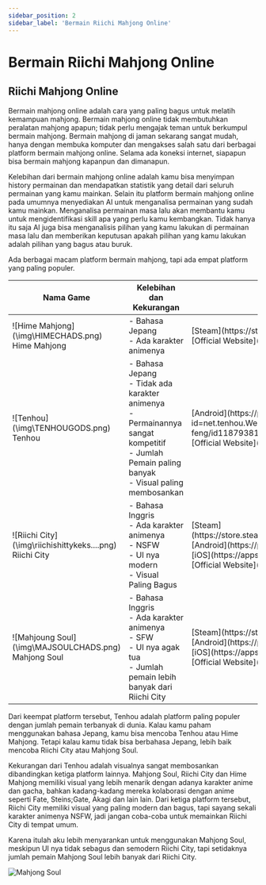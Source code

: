 ```yaml
---
sidebar_position: 2
sidebar_label: 'Bermain Riichi Mahjong Online'
---
```


# Bermain Riichi Mahjong Online

## Riichi Mahjong Online

Bermain mahjong online adalah cara yang paling bagus untuk melatih kemampuan mahjong. Bermain mahjong online tidak membutuhkan peralatan mahjong apapun; tidak perlu mengajak teman untuk berkumpul bermain mahjong. Bermain mahjong di jaman sekarang sangat mudah, hanya dengan membuka komputer dan mengakses salah satu dari berbagai platform bermain mahjong online. Selama ada koneksi internet, siapapun bisa bermain mahjong kapanpun dan dimanapun.

Kelebihan dari bermain mahjong online adalah kamu bisa menyimpan history permainan dan mendapatkan statistik yang detail dari seluruh permainan yang kamu mainkan. Selain itu platform bermain mahjong online pada umumnya menyediakan AI untuk menganalisa permainan yang sudah kamu mainkan. Menganalisa permainan masa lalu akan membantu kamu untuk mengidentifikasi skill apa yang perlu kamu kembangkan. Tidak hanya itu saja AI juga bisa menganalisis pilihan yang kamu lakukan di permainan masa lalu dan memberikan keputusan apakah pilihan yang kamu lakukan adalah pilihan yang bagus atau buruk. 

Ada berbagai macam platform bermain mahjong, tapi ada empat platform yang paling populer.


<table>
  <thead>
    <tr>
      <th>Nama Game</th>
      <th>Kelebihan dan Kekurangan</th>
      <th>Link Download</th>
    </tr>
  </thead>
  <tbody>
    <tr>
      <td style={{ textAlign: "center", fontWeight: "bold" }}>
        ![Hime Mahjong](\img\HIMECHADS.png) <br /> Hime Mahjong
      </td>
      <td>- Bahasa Jepang <br /> - Ada karakter animenya</td>
      <td>[Steam](https://store.steampowered.com/app/1084520) <br /> [Official Website](http://queji.tw/)</td>
    </tr>
    <tr>
      <td style={{ textAlign: "center", fontWeight: "bold" }}>
        ![Tenhou](\img\TENHOUGODS.png) <br /> Tenhou
      </td>
      <td>- Bahasa Jepang <br /> - Tidak ada karakter animenya<br /> - Permainannya sangat kompetitif<br /> - Jumlah Pemain paling banyak<br />- Visual paling membosankan</td>
      <td>[Android](https://play.google.com/store/apps/details?id=net.tenhou.WebBrowser20161220) / [iOS](https://itunes.apple.com/jp/app/tian-feng/id1187938169) <br /> [Official Website](http://tenhou.net/3/)</td>
    </tr>
    <tr>
      <td style={{ textAlign: "center", fontWeight: "bold" }}>
        ![Riichi City](\img\riichishittykeks....png) <br /> Riichi City
      </td>
      <td>- Bahasa Inggris <br /> - Ada karakter animenya <br /> - NSFW <br /> - UI nya modern <br /> - Visual Paling Bagus</td>
      <td>[Steam](https://store.steampowered.com/app/1954420/Riichi_City__Japanese_Mahjong_Online/) <br />[Android](https://play.google.com/store/apps/details?id=com.riichicity.happywoods) / [iOS](https://apps.apple.com/app/id1578816591) <br /> [Official Website](https://www.mahjong-jp.com/home)</td>
    </tr>
    <tr>
      <td style={{ textAlign: "center", fontWeight: "bold" }}>
        ![Mahjoung Soul](\img\MAJSOULCHADS.png)  <br /> Mahjong Soul
      </td>
      <td>- Bahasa Inggris <br /> - Ada karakter animenya <br /> - SFW <br /> - UI nya agak tua <br /> - Jumlah pemain lebih <br /> banyak dari Riichi City</td>
      <td>[Steam](https://store.steampowered.com/app/2739990/Mahjong_Soul/) <br />[Android](https://play.google.com/store/apps/details?id=com.YoStarEN.MahjongSoul) / [iOS](https://apps.apple.com/us/app/id1464872167) <br /> [Official Website](https://mahjongsoul.yo-star.com/)</td>
    </tr>
  </tbody>
</table>

Dari keempat platform tersebut, Tenhou adalah platform paling populer dengan jumlah pemain terbanyak di dunia. Kalau kamu paham menggunakan bahasa Jepang, kamu bisa mencoba Tenhou atau Hime Mahjong. Tetapi kalau kamu tidak bisa berbahasa Jepang, lebih baik mencoba Riichi City atau Mahjong Soul. 

Kekurangan dari Tenhou adalah visualnya sangat membosankan dibandingkan ketiga platform lainnya. Mahjong Soul, Riichi City dan Hime Mahjong memiliki visual yang lebih menarik dengan adanya karakter anime dan gacha, bahkan kadang-kadang mereka kolaborasi dengan anime seperti Fate, Steins;Gate, Akagi dan lain lain. Dari ketiga platform tersebut, Riichi City memiliki visual yang paling modern dan bagus, tapi sayang sekali karakter animenya NSFW, jadi jangan coba-coba untuk memainkan Riichi City di tempat umum. 

Karena itulah aku lebih menyarankan untuk menggunakan Mahjong Soul, meskipun UI nya tidak sebagus dan semodern Riichi City, tapi setidaknya jumlah pemain Mahjong Soul lebih banyak dari Riichi City. 

![Mahjong Soul](\img\mahjongsoul.webp)
